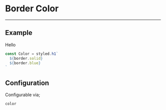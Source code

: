 
# Border Color

---

## Example

<Color>Hello</Color>

```js
const Color = styled.h1`
  ${border.solid}
  ${border.blue}
`
```

## Configuration

Configurable via;

```
color
```
